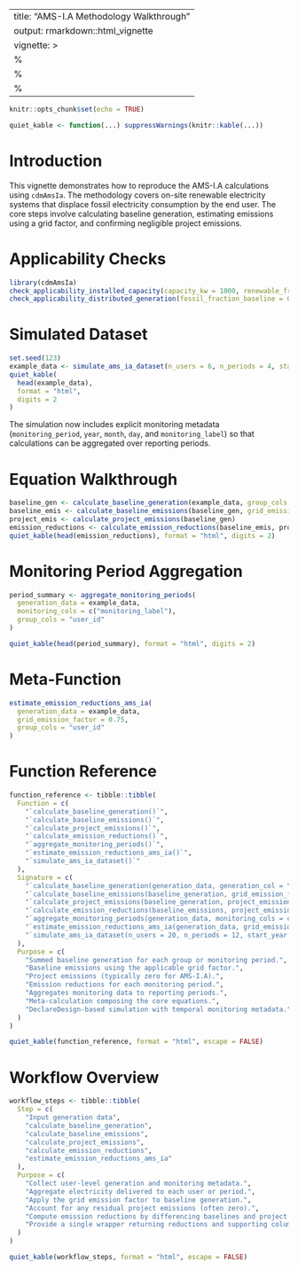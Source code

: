 
---
title: "AMS-I.A Methodology Walkthrough"
output: rmarkdown::html_vignette
vignette: >
  %\VignetteIndexEntry{AMS-I.A Methodology Walkthrough}
  %\VignetteEngine{knitr::rmarkdown}
  %\VignetteEncoding{UTF-8}
---

```r
knitr::opts_chunk$set(echo = TRUE)
```
```r
quiet_kable <- function(...) suppressWarnings(knitr::kable(...))
```


# Introduction

This vignette demonstrates how to reproduce the AMS-I.A calculations using `cdmAmsIa`. The
methodology covers on-site renewable electricity systems that displace fossil electricity
consumption by the end user. The core steps involve calculating baseline generation, estimating
emissions using a grid factor, and confirming negligible project emissions.

# Applicability Checks

```r
library(cdmAmsIa)
check_applicability_installed_capacity(capacity_kw = 1000, renewable_fraction = 1)
check_applicability_distributed_generation(fossil_fraction_baseline = 0.85)
```

# Simulated Dataset

```r
set.seed(123)
example_data <- simulate_ams_ia_dataset(n_users = 6, n_periods = 4, start_year = 2024, start_month = 10)
quiet_kable(
  head(example_data),
  format = "html",
  digits = 2
)
```

The simulation now includes explicit monitoring metadata (`monitoring_period`, `year`, `month`,
`day`, and `monitoring_label`) so that calculations can be aggregated over reporting periods.

# Equation Walkthrough

```r
baseline_gen <- calculate_baseline_generation(example_data, group_cols = "user_id")
baseline_emis <- calculate_baseline_emissions(baseline_gen, grid_emission_factor = 0.75)
project_emis <- calculate_project_emissions(baseline_gen)
emission_reductions <- calculate_emission_reductions(baseline_emis, project_emis)
quiet_kable(head(emission_reductions), format = "html", digits = 2)
```

# Monitoring Period Aggregation

```r
period_summary <- aggregate_monitoring_periods(
  generation_data = example_data,
  monitoring_cols = c("monitoring_label"),
  group_cols = "user_id"
)

quiet_kable(head(period_summary), format = "html", digits = 2)
```

# Meta-Function

```r
estimate_emission_reductions_ams_ia(
  generation_data = example_data,
  grid_emission_factor = 0.75,
  group_cols = "user_id"
)
```

# Function Reference

```r
function_reference <- tibble::tibble(
  Function = c(
    "`calculate_baseline_generation()`",
    "`calculate_baseline_emissions()`",
    "`calculate_project_emissions()`",
    "`calculate_emission_reductions()`",
    "`aggregate_monitoring_periods()`",
    "`estimate_emission_reductions_ams_ia()`",
    "`simulate_ams_ia_dataset()`"
  ),
  Signature = c(
    "`calculate_baseline_generation(generation_data, generation_col = \"generation_kwh\", group_cols = NULL)`",
    "`calculate_baseline_emissions(baseline_generation, grid_emission_factor, output_col = \"baseline_emissions_tco2e\")`",
    "`calculate_project_emissions(baseline_generation, project_emission_factor = 0, output_col = \"project_emissions_tco2e\")`",
    "`calculate_emission_reductions(baseline_emissions, project_emissions, baseline_col = \"baseline_emissions_tco2e\", project_col = \"project_emissions_tco2e\", output_col = \"emission_reductions_tco2e\")`",
    "`aggregate_monitoring_periods(generation_data, monitoring_cols = c(\"year\", \"month\"), group_cols = \"user_id\")`",
    "`estimate_emission_reductions_ams_ia(generation_data, grid_emission_factor, project_emission_factor = 0, group_cols = NULL)`",
    "`simulate_ams_ia_dataset(n_users = 20, n_periods = 12, start_year = 2023, start_month = 1, mean_generation_kwh = 15000, sd_generation_kwh = 2000, grid_emission_factor = 0.75)`"
  ),
  Purpose = c(
    "Summed baseline generation for each group or monitoring period.",
    "Baseline emissions using the applicable grid factor.",
    "Project emissions (typically zero for AMS-I.A).",
    "Emission reductions for each monitoring period.",
    "Aggregates monitoring data to reporting periods.",
    "Meta-calculation composing the core equations.",
    "DeclareDesign-based simulation with temporal monitoring metadata."
  )
)

quiet_kable(function_reference, format = "html", escape = FALSE)
```

# Workflow Overview

```r
workflow_steps <- tibble::tibble(
  Step = c(
    "Input generation data",
    "calculate_baseline_generation",
    "calculate_baseline_emissions",
    "calculate_project_emissions",
    "calculate_emission_reductions",
    "estimate_emission_reductions_ams_ia"
  ),
  Purpose = c(
    "Collect user-level generation and monitoring metadata.",
    "Aggregate electricity delivered to each user or period.",
    "Apply the grid emission factor to baseline generation.",
    "Account for any residual project emissions (often zero).",
    "Compute emission reductions by differencing baselines and project values.",
    "Provide a single wrapper returning reductions and supporting columns."
  )
)

quiet_kable(workflow_steps, format = "html", escape = FALSE)
```
